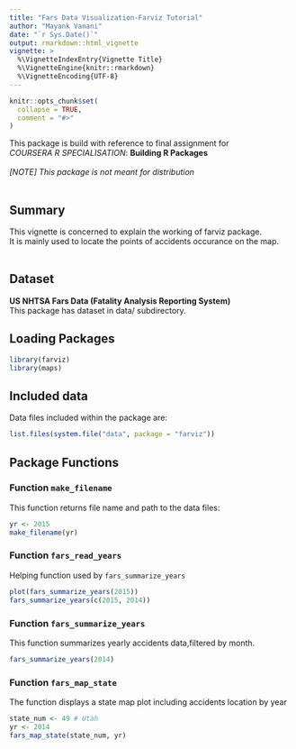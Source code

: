 ```yaml
---
title: "Fars Data Visualization-Farviz Tutorial"
author: "Mayank Vanani"
date: "`r Sys.Date()`"
output: rmarkdown::html_vignette
vignette: >
  %\VignetteIndexEntry{Vignette Title}
  %\VignetteEngine{knitr::rmarkdown}
  %\VignetteEncoding{UTF-8}
---
```


```r
knitr::opts_chunk$set(
  collapse = TRUE,
  comment = "#>"
)
```

This package is build with reference to final assignment for <br/>
*COURSERA R SPECIALISATION*:  **Building R Packages** <br/>
<br/>
*[NOTE]* _This package is not meant for distribution_<br/>
 <br/>

## Summary
This vignette is concerned to explain the working of farviz package.<br/>
It is mainly used to locate the points of accidents occurance on the map.<br/>
<br/>

## Dataset
**US NHTSA Fars Data (Fatality Analysis Reporting System)**<br/>
This package has dataset in data/ subdirectory. <br/>


## Loading Packages

```r
library(farviz)
library(maps)
```


## Included data

Data files included within the package are:

```r
list.files(system.file("data", package = "farviz"))
```


## Package Functions

### Function `make_filename`

This function returns file name and path to the data files:

```r
yr <- 2015
make_filename(yr)
```

### Function `fars_read_years`

Helping function used by `fars_summarize_years`

```r
plot(fars_summarize_years(2015))
fars_summarize_years(c(2015, 2014))
```


### Function `fars_summarize_years`

This function summarizes yearly accidents data,filtered by month.

```r
fars_summarize_years(2014)
```

### Function `fars_map_state`

The function displays a state map plot including accidents location
by year

```r
state_num <- 49 # Utah
yr <- 2014
fars_map_state(state_num, yr)
```
